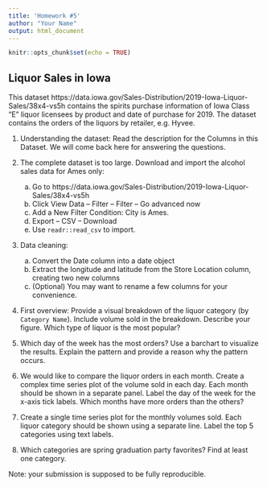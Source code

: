 ```yaml
---
title: 'Homework #5'
author: "Your Name"
output: html_document
---
```


```r
knitr::opts_chunk$set(echo = TRUE)
```

## Liquor Sales in Iowa

This dataset https://data.iowa.gov/Sales-Distribution/2019-Iowa-Liquor-Sales/38x4-vs5h contains the spirits purchase information of Iowa Class “E” liquor licensees by product and date of purchase for 2019. The dataset contains the orders of the liquors by retailer, e.g. Hyvee. 

1. Understanding the dataset: Read the description for the Columns in this Dataset. We will come back here for answering the questions.

2. The complete dataset is too large. Download and import the alcohol sales data for Ames only: 

    a. Go to https://data.iowa.gov/Sales-Distribution/2019-Iowa-Liquor-Sales/38x4-vs5h
    b. Click View Data -- Filter -- Filter -- Go advanced now
    c. Add a New Filter Condition: City is Ames.
    d. Export -- CSV -- Download
    e. Use `readr::read_csv` to import.

3. Data cleaning: 

    a. Convert the Date column into a date object  
    b. Extract the longitude and latitude from the Store Location column, creating two new columns
    c. (Optional) You may want to rename a few columns for your convenience.


4. First overview: Provide a visual breakdown of the liquor category (by `Category Name`). Include volume sold in the breakdown. Describe your figure. Which type of liquor is the most popular?

5. Which day of the week has the most orders? Use a barchart to visualize the results. Explain the pattern and provide a reason why the pattern occurs.

6. We would like to compare the liquor orders in each month. Create a complex time series plot of the volume sold in each day. Each month should be shown in a separate panel. Label the day of the week for the x-axis tick labels. Which months have more orders than the others?

7. Create a single time series plot for the monthly volumes sold. Each liquor category should be shown using a separate line. Label the top 5 categories using text labels.

8. Which categories are spring graduation party favorites? Find at least one category.

Note: your submission is supposed to be fully reproducible. 
